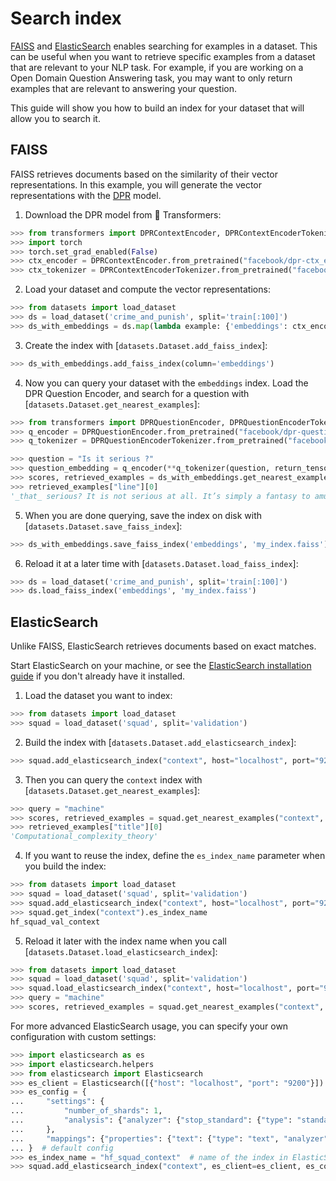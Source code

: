 # Search index

[FAISS](https://github.com/facebookresearch/faiss) and [ElasticSearch](https://www.elastic.co/elasticsearch/) enables searching for examples in a dataset. This can be useful when you want to retrieve specific examples from a dataset that are relevant to your NLP task. For example, if you are working on a Open Domain Question Answering task, you may want to only return examples that are relevant to answering your question.

This guide will show you how to build an index for your dataset that will allow you to search it.

## FAISS

FAISS retrieves documents based on the similarity of their vector representations. In this example, you will generate the vector representations with the [DPR](https://huggingface.co/transformers/model_doc/dpr.html) model.

1. Download the DPR model from 🤗 Transformers:

```py
>>> from transformers import DPRContextEncoder, DPRContextEncoderTokenizer
>>> import torch
>>> torch.set_grad_enabled(False)
>>> ctx_encoder = DPRContextEncoder.from_pretrained("facebook/dpr-ctx_encoder-single-nq-base")
>>> ctx_tokenizer = DPRContextEncoderTokenizer.from_pretrained("facebook/dpr-ctx_encoder-single-nq-base")
```

2. Load your dataset and compute the vector representations:

```py
>>> from datasets import load_dataset
>>> ds = load_dataset('crime_and_punish', split='train[:100]')
>>> ds_with_embeddings = ds.map(lambda example: {'embeddings': ctx_encoder(**ctx_tokenizer(example["line"], return_tensors="pt"))[0][0].numpy()})
```

3. Create the index with [`datasets.Dataset.add_faiss_index`]:

```py
>>> ds_with_embeddings.add_faiss_index(column='embeddings')
```

4. Now you can query your dataset with the `embeddings` index. Load the DPR Question Encoder, and search for a question with [`datasets.Dataset.get_nearest_examples`]:

```py
>>> from transformers import DPRQuestionEncoder, DPRQuestionEncoderTokenizer
>>> q_encoder = DPRQuestionEncoder.from_pretrained("facebook/dpr-question_encoder-single-nq-base")
>>> q_tokenizer = DPRQuestionEncoderTokenizer.from_pretrained("facebook/dpr-question_encoder-single-nq-base")

>>> question = "Is it serious ?"
>>> question_embedding = q_encoder(**q_tokenizer(question, return_tensors="pt"))[0][0].numpy()
>>> scores, retrieved_examples = ds_with_embeddings.get_nearest_examples('embeddings', question_embedding, k=10)
>>> retrieved_examples["line"][0]
'_that_ serious? It is not serious at all. It’s simply a fantasy to amuse\r\n'
```

5. When you are done querying, save the index on disk with [`datasets.Dataset.save_faiss_index`]:

```py
>>> ds_with_embeddings.save_faiss_index('embeddings', 'my_index.faiss')
```

6. Reload it at a later time with [`datasets.Dataset.load_faiss_index`]:

```py
>>> ds = load_dataset('crime_and_punish', split='train[:100]')
>>> ds.load_faiss_index('embeddings', 'my_index.faiss')
```

## ElasticSearch

Unlike FAISS, ElasticSearch retrieves documents based on exact matches. 

Start ElasticSearch on your machine, or see the [ElasticSearch installation guide](https://www.elastic.co/guide/en/elasticsearch/reference/current/setup.html) if you don't already have it installed.

1. Load the dataset you want to index:

```py
>>> from datasets import load_dataset
>>> squad = load_dataset('squad', split='validation')
```

2. Build the index with [`datasets.Dataset.add_elasticsearch_index`]:

```py
>>> squad.add_elasticsearch_index("context", host="localhost", port="9200")
```

3. Then you can query the `context` index with [`datasets.Dataset.get_nearest_examples`]:

```py
>>> query = "machine"
>>> scores, retrieved_examples = squad.get_nearest_examples("context", query, k=10)
>>> retrieved_examples["title"][0]
'Computational_complexity_theory'
```

4. If you want to reuse the index, define the `es_index_name` parameter when you build the index:

```py
>>> from datasets import load_dataset
>>> squad = load_dataset('squad', split='validation')
>>> squad.add_elasticsearch_index("context", host="localhost", port="9200", es_index_name="hf_squad_val_context")
>>> squad.get_index("context").es_index_name
hf_squad_val_context
```

5. Reload it later with the index name when you call [`datasets.Dataset.load_elasticsearch_index`]:

```py
>>> from datasets import load_dataset
>>> squad = load_dataset('squad', split='validation')
>>> squad.load_elasticsearch_index("context", host="localhost", port="9200", es_index_name="hf_squad_val_context")
>>> query = "machine"
>>> scores, retrieved_examples = squad.get_nearest_examples("context", query, k=10)
```

For more advanced ElasticSearch usage, you can specify your own configuration with custom settings:

```py
>>> import elasticsearch as es
>>> import elasticsearch.helpers
>>> from elasticsearch import Elasticsearch
>>> es_client = Elasticsearch([{"host": "localhost", "port": "9200"}])  # default client
>>> es_config = {
...     "settings": {
...         "number_of_shards": 1,
...         "analysis": {"analyzer": {"stop_standard": {"type": "standard", " stopwords": "_english_"}}},
...     },
...     "mappings": {"properties": {"text": {"type": "text", "analyzer": "standard", "similarity": "BM25"}}},
... }  # default config
>>> es_index_name = "hf_squad_context"  # name of the index in ElasticSearch
>>> squad.add_elasticsearch_index("context", es_client=es_client, es_config=es_config, es_index_name=es_index_name)
```
